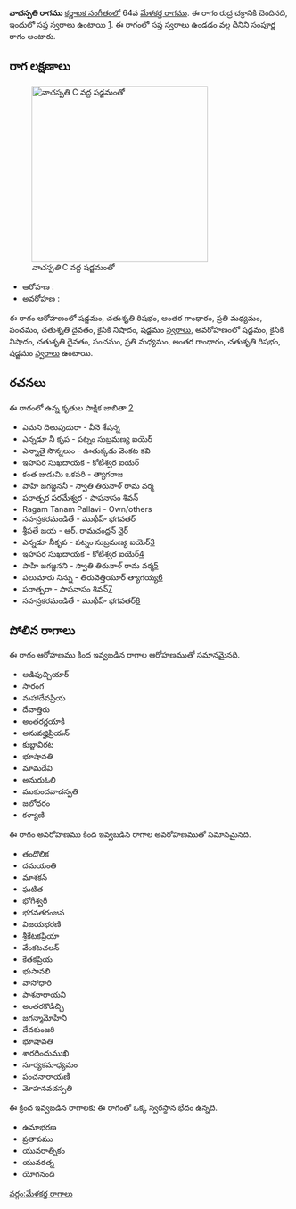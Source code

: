{{Infobox ragam
	| name          	= వాచస్పతి
	| synonym	    	= 
	| mela          	= 64
	| chakra        	= రుద్ర
	| janaka        	= 
	| type          	= సంపూర్ణ
	| arohanam      	= {{svaraC|S|R2|G3|M2|P|D2|N2|S'}} 
	| avarohanam    	= {{svaraC|S'|N2|D2|P|M2|G3|R2|S}}
	| jeeva         	=
	| chhaya        	=
	| nyasa         	=
	| vishesha      	= 
	| equivalent  		= 
}}
{{కర్ణాటక సంగీత రాగాలు}}
'''వాచస్పతి రాగము''' [[కర్ణాటక సంగీతం]]లో 64వ [[మేళకర్త రాగము]]. ఈ రాగం రుద్ర చక్రానికి చెందినది, ఇందులో సప్త స్వరాలు ఉంటాయి [https://en.wikipedia.org/wiki/Melakarta]. ఈ రాగంలో సప్త స్వరాలు ఉండడం వల్ల దీనిని సంపూర్ణ రాగం అంటారు.


==రాగ లక్షణాలు==
[[Image:vachaspati_kb2wiki.png|thumb|right|316px|''వాచస్పతి'' C వద్ద షడ్జమంతో]]

* ఆరోహణ : {{svaraC|S|R2|G3|M2|P|D2|N2|S'}} 
* అవరోహణ : {{svaraC|S'|N2|D2|P|M2|G3|R2|S}}

ఈ రాగం ఆరోహణంలో షడ్జమం, చతుశృతి రిషభం, అంతర గాంధారం, ప్రతి మధ్యమం, పంచమం, చతుశృతి దైవతం, కైసికి నిషాదం, షడ్జమం [[స్వరాలు]], అవరోహణంలో షడ్జమం, కైసికి నిషాదం, చతుశృతి దైవతం, పంచమం, ప్రతి మధ్యమం, అంతర గాంధారం, చతుశృతి రిషభం, షడ్జమం [[స్వరాలు]] ఉంటాయి.

==రచనలు==
ఈ రాగంలో ఉన్న కృతుల పాక్షిక జాబితా [https://github.com/ssrihari/ragavardhini/blob/master/ragas/kritis.psv]
* ఎమని దెలుపుదురా - వీనె శేషన్న
* ఎన్నడూ నీ కృప - పట్నం సుబ్రమణ్య ఐయెర్
* ఎన్నాతై  సొన్నలుం - ఊతుక్కడు వెంకట కవి
* ఇహపర సుఖదాయక - కోటీశ్వర ఐయెర్
* కంత  జుడుమి ఒకపరి - త్యాగరాజ
* పాహి   జగజ్జననీ - స్వాతి తిరునాళ్ రామ వర్మ
* పరాత్పర  పరమేశ్వర - పాపనాసం  శివన్
* Ragam Tanam Pallavi - Own/others
* సహస్రకరమండితే - ముథీహ్ భగవతర్
* శ్రీపతే జయ - ఆర్. రామచంద్రన్ నైర్
* ఎన్నడూ నీకృప - పట్నం సుబ్రమణ్య ఐయెర్[http://www.karnatik.com/c1097.shtml]
* ఇహపర సుఖదాయక - కోటీశ్వర ఐయెర్[http://www.karnatik.com/c1852.shtml]
* పాహి జగజ్జనని - స్వాతి తిరునాళ్ రామ వర్మ[http://www.karnatik.com/c2063.shtml]
* పలుమారు నిన్ను - తిరువెత్తియూర్ త్యాగయ్య[http://www.karnatik.com/c3022.shtml]
* పరాత్పరా - పాపనాసం  శివన్[http://www.karnatik.com/c1823.shtml]
* సహస్రకరమండితే - ముథీహ్ భగవతర్[http://www.karnatik.com/c1755.shtml]




==పోలిన రాగాలు==
ఈ రాగం ఆరోహణము కింద ఇవ్వబడిన రాగాల ఆరోహణముతో సమానమైనది.
* అడిపుచ్చియార్
* సారంగ
* మహాదేవప్రియ
* దేవాత్తిరు
* అంతరర్ణయాకి
* అనువజ్హిప్రియన్
* కుబ్జావిరట
* భూషావతి
* మామదేవి
* అనురుఓలి
* ముకుందవాచస్పతి
* జలోధరం
* కళ్యాణి

ఈ రాగం అవరోహణము కింద ఇవ్వబడిన రాగాల అవరోహణముతో సమానమైనది.
* తందొలిక
* దమయంతి
* మాశకన్
*  ఘటిత
* భోగీశ్వరీ
* భగవతరంజన
* విజయభరణి
* శ్రీకేటకప్రియా
* వేంకటచలన్
* కేతకప్రియ
* భుసావలి
* వాసోధారి
* పాశనారాయని
* అంతరకొడిచ్చి
* జగన్మామోహిని
* దేవకుంజరి
* భూషావతి
* శారదిందుముఖి
*  సూర్యకమాధ్యమం
* పంచనారాయణి
* మోహనవచస్పతి

ఈ క్రింద ఇవ్వబడిన రాగాలకు ఈ రాగంతో ఒక్క స్వరస్థాన భేదం ఉన్నది.
* ఉమాభరణ
* ప్రతాపము
* యువరాత్నికం
* యువరత్న
* యోగనంది



[[వర్గం:మేళకర్త రాగాలు]]